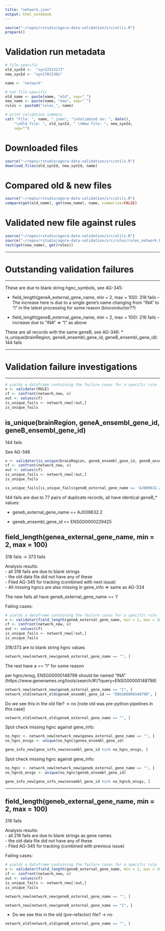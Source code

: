 ```yaml
---
title: "network.json"
output: html_notebook
---
```


```r
source("~/repos/rstudio/agora-data-validation/src/utils.R")
prepare()
```


# Validation run metadata
```r
# file-specific
old_synId <-  "syn12523173" 
new_synId <- "syn17015361"

name <- "network"

# not file-specific
old_name <- paste(name, "old", sep="_")
new_name <- paste(name, "new", sep="_")
rules <- paste0("rules_", name)

# print validation summary
cat( "File: ", name, ".json", "\nValidated on: ", date(),
    "\nOld file: ", old_synId, " \nNew file: ", new_synId,
    sep="")
```

# Downloaded files
```r
source("~/repos/rstudio/agora-data-validation/src/utils.R")
download_files(old_synId, new_synId, name)
```

# Compared old & new files
```r
source("~/repos/rstudio/agora-data-validation/src/utils.R")
compare(get(old_name), get(new_name), name, summarize=FALSE)
```


# Validated new file against rules
```r
source("~/repos/rstudio/agora-data-validation/src/utils.R")
source("~/repos/rstudio/agora-data-validation/src/rules/rules_network.R")
test(get(new_name), get(rules))
```

***
# Outstanding validation failures
***
These are due to blank string hgnc_symbols, see AG-345:

* field_length(geneA_external_gene_name, min = 2, max = 100): 318 fails
-- The increase here is due to a single gene's name changing from "INA" to "I" in the latest processing for some reason (bioconductor??)

* field_length(geneB_external_gene_name, min = 2, max = 100): 216 fails 
-- increase due to "INA" => "I" as above

These are all records with the same geneB, see AG-346:
* is_unique(brainRegion, geneA_ensembl_gene_id, geneB_ensembl_gene_id): 144 fails


***
# Validation failure investigations
***

```r
# yields a dataframe containing the failure cases for a specific rule
v <- validator(RULE)
cf <- confront(network_new, v)
out <- values(cf)
is_unique_fails <- network_new[!out,]
is_unique_fails
```

##	is_unique(brainRegion, geneA_ensembl_gene_id, geneB_ensembl_gene_id)
144 fails

See AG-346

```r
v <- validator(is_unique(brainRegion, geneA_ensembl_gene_id, geneB_ensembl_gene_id))
cf <- confront(network_new, v)
out <- values(cf)
is_unique_fails <- network_new[!out,]
is_unique_fails
```

```r
is_unique_fails[is_unique_fails$geneB_external_gene_name == 'AJ009632.2',]
```

144 fails are due to 77 pairs of duplicate records, all have identical geneB_*  values:

* geneb_external_gene_name == AJ009632.2

* geneb_ensembl_gene_id == ENSG00000229425



## field_length(genea_external_gene_name, min = 2, max = 100)
318 fails -> 373 fails

Analysis results:  
- all 318 fails are due to blank strings  
- the old data file did not have any of these  
- Filed AG-345 for tracking (combined with next issue)  
- All missing hgncs are also missing in gene_info
=> same as AG-334

The new fails all have geneA_external_gene_name == 'I'



Failing cases:

```r
# yields a dataframe containing the failure cases for a specific rule
v <- validator(field_length(geneA_external_gene_name, min = 2, max = 100))
cf <- confront(network_new, v)
out <- values(cf)
is_unique_fails <- network_new[!out,]
is_unique_fails
```
318/373 are to blank string hgnc values

```r
network_new[network_new$geneA_external_gene_name == "", ]
```

The rest have a == "I" for some reason

per hgnc/ensg, ENSG00000148798 should be named "INA" (https://www.genenames.org/tools/search/#!/?query=ENSG00000148798)

```r
network_new[network_new$geneA_external_gene_name == "I", ]
network_old[network_old$geneA_ensembl_gene_id == "ENSG00000148798", ]
```





Do we see this in the old file? -> no [note old was pre-python pipelines in this case]

```r
network_old[network_old$geneA_external_gene_name == "", ]
```

Spot check missing hgnc against gene_info:
```r
no_hgnc <- network_new[network_new$genea_external_gene_name == "", ]
no_hgnc_ensgs <- unique(no_hgnc$genea_ensembl_gene_id)

gene_info_new[gene_info_new$ensembl_gene_id %in% no_hgnc_ensgs, ]
```
Spot check missing hgnc against gene_info:
```r
no_hgnc <- network_new[network_new$geneb_external_gene_name == "", ]
no_hgncb_ensgs <- unique(no_hgnc$geneb_ensembl_gene_id)

gene_info_new[gene_info_new$ensembl_gene_id %in% no_hgncb_ensgs, ]
```

***
## field_length(geneb_external_gene_name, min = 2, max = 100)
216 fails

Analysis results:  
- all 216 fails are due to blank strings as gene names  
- the old data file did not have any of these  
- Filed AG-345 for tracking (combined with previous issue)  

Failing cases:

```r
# yields a dataframe containing the failure cases for a specific rule
v <- validator(field_length(geneB_external_gene_name, min = 2, max = 100))
cf <- confront(network_new, v)
out <- values(cf)
is_unique_fails <- network_new[!out,]
is_unique_fails
```

```r
network_new[network_new$geneB_external_gene_name == "", ]
```

```r
network_new[network_new$geneB_external_gene_name == "I", ]
```

- Do we see this in the old (pre-refactor) file? -> no
```r
network_old[network_old$geneB_external_gene_name == "", ]
```
